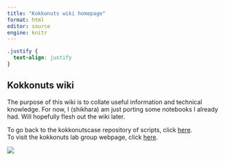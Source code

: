 ```yaml
---
title: "Kokkonuts wiki homepage"
format: html
editor: source
engine: knitr
---
```


<!--- below block is for justifying text --->
```css
.justify {
  text-align: justify
}
```

::: {.justify}

## Kokkonuts wiki

The purpose of this wiki is to collate useful information and technical knowledge. For now, I (shikhara) am just porting some notebooks I already had. Will hopefully flesh out the wiki later.

To go back to the kokkonutscase repository of scripts, click [here](https://github.com/Kokkonut-case).
<br>
To visit the kokkonuts lab group webpage, click [here](https://www.kokkonuts.org/).
<br>

![](assets/img/orange_pony.png)


:::